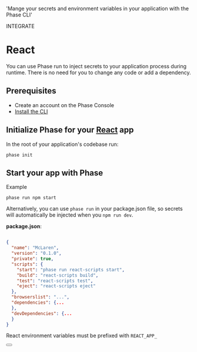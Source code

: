 
  'Mange your secrets and environment variables in your application with the Phase CLI'

<Tag variant="small">INTEGRATE</Tag>

# React

You can use Phase run to inject secrets to your application process during runtime. There is no need for you to change any code or add a dependency.

## Prerequisites

- Create an account on the Phase Console
- [Install the CLI](/cli/install)

## Initialize Phase for your [React](https://react.dev) app

In the root of your application's codebase run:

```fish
phase init
```

## Start your app with Phase

Example

```fish
phase run npm start
```

Alternatively, you can use `phase run` in your package.json file, so secrets will automatically be injected when you `npm run dev`.

**package.json**:

```json

{
  "name": "McLaren",
  "version": "0.1.0",
  "private": true,
  "scripts": {
    "start": "phase run react-scripts start",
    "build": "react-scripts build",
    "test": "react-scripts test",
    "eject": "react-scripts eject"
  },
  "browserslist": "...",
  "dependencies": {...
  },
  "devDependencies": {...
  }
}
```

<Note>React environment variables must be prefixed with `REACT_APP_`</Note>

<div className="not-prose">
  <Button
    href="https://create-react-app.dev/docs/adding-custom-environment-variables"
    variant="text"
    arrow="right"
    children="React Docs"
  />
</div>
